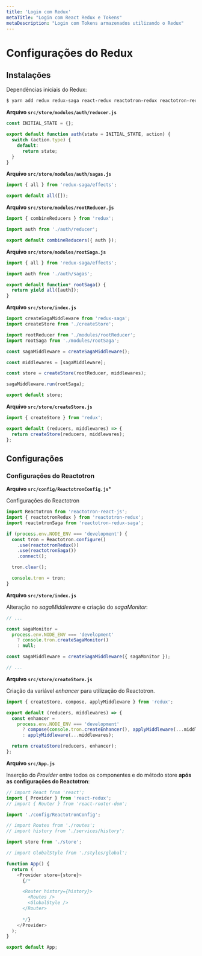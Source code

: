 ```yaml
---
title: 'Login com Redux'
metaTitle: "Login com React Redux e Tokens"
metaDescription: "Login com Tokens armazenados utilizando o Redux"
---
```


# Configurações do Redux

## Instalações

Dependências iniciais do Redux:

```bash
$ yarn add redux redux-saga react-redux reactotron-redux reactotron-redux-saga immer 
```

**Arquivo `src/store/modules/auth/reducer.js`**

```js
const INITIAL_STATE = {};

export default function auth(state = INITIAL_STATE, action) {
  switch (action.type) {
    default:
      return state;
  }
}
```

**Arquivo `src/store/modules/auth/sagas.js`**

```js
import { all } from 'redux-saga/effects';

export default all([]);
```

**Arquivo `src/store/modules/rootReducer.js`**

```js
import { combineReducers } from 'redux';

import auth from './auth/reducer';

export default combineReducers({ auth });
```

**Arquivo `src/store/modules/rootSaga.js`**

```js
import { all } from 'redux-saga/effects';

import auth from './auth/sagas';

export default function* rootSaga() {
  return yield all([auth]);
}
```

**Arquivo `src/store/index.js`**

```js
import createSagaMiddleware from 'redux-saga';
import createStore from './createStore';

import rootReducer from './modules/rootReducer';
import rootSaga from './modules/rootSaga';

const sagaMiddleware = createSagaMiddleware();

const middlewares = [sagaMiddleware];

const store = createStore(rootReducer, middlewares);

sagaMiddleware.run(rootSaga);

export default store;
```

**Arquivo `src/store/createStore.js`**

```js
import { createStore } from 'redux';

export default (reducers, middlewares) => {
  return createStore(reducers, middlewares);
};
```

## Configurações

### Configurações do Reactotron

**Arquivo `src/config/ReactotronConfig.js`***

Configurações do Reactotron

```js
import Reactotron from 'reactotron-react-js';
import { reactotronRedux } from 'reactotron-redux';
import reactotronSaga from 'reactotron-redux-saga';

if (process.env.NODE_ENV === 'development') {
  const tron = Reactotron.configure()
    .use(reactotronRedux())
    .use(reactotronSaga())
    .connect();

  tron.clear();

  console.tron = tron;
}
```

**Arquivo `src/store/index.js`**

Alteração no _sagaMiddleware_ e criação do _sagaMonitor_:

```js
// ...

const sagaMonitor =
  process.env.NODE_ENV === 'development'
    ? console.tron.createSagaMonitor()
    : null;

const sagaMiddleware = createSagaMiddleware({ sagaMonitor });

// ...
```

**Arquivo `src/store/createStore.js`**

Criação da variável _enhancer_ para utilização do Reactotron.

```js
import { createStore, compose, applyMiddleware } from 'redux';

export default (reducers, middlewares) => {
  const enhancer =
    process.env.NODE_ENV === 'development'
      ? compose(console.tron.createEnhancer(), applyMiddleware(...middlewares))
      : applyMiddleware(...middlewares);

  return createStore(reducers, enhancer);
};
```

**Arquivo `src/App.js`**

Inserção do _Provider_ entre todos os componentes e do método store **após as configurações do Reactotron**:

```js
// import React from 'react';
import { Provider } from 'react-redux';
// import { Router } from 'react-router-dom';

import './config/ReactotronConfig';

// import Routes from './routes';
// import history from './services/history';

import store from './store';

// import GlobalStyle from './styles/global';

function App() {
  return (
    <Provider store={store}>
      {/* 

      <Router history={history}>
        <Routes />
        <GlobalStyle />
      </Router>
      
      */}
    </Provider>
  );
}

export default App;
```

